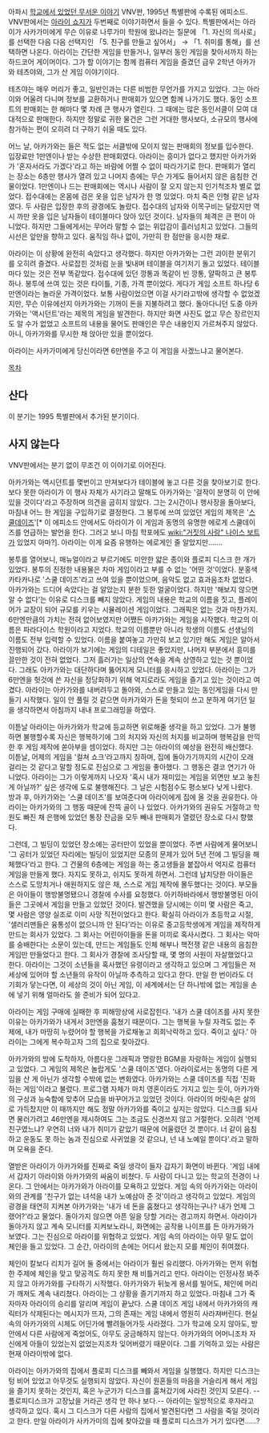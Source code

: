 아파시 [[학교에서 있었던 무서운 이야기]] VNV판, 1995년 특별판에 수록된 에피소드. VNV판에서는 [[아라이 쇼지]]가 두번째로 이야기하면서 들을 수 있다. 특별판에서는 아라이가 사카가미에게 무슨 이유로 나루가미 학원에 왔냐라는 질문에 「1. 자신의 의사로」를 선택한 다음 다음 선택지인 「5. 친구를 만들고 싶어서」 → 「1. 취미를 통해」를 선택하면 나온다. 아라이는 간단한 게임을 만들거나, 일부러 동인 게임을 찾아서까지 하는 하드코어 게이머이다. 그가 할 이야기는 함께 컴퓨터 게임을 즐겼던 급우 2학년 아카가와 테츠야와, 그가 산 게임 이야기이다.

테츠야는 매우 머리가 좋고, 일반인과는 다른 비범한 무언가를 가지고 있었다. 그는 아라이와 어울려 다니며 정보를 교환하거나 판매회가 있으면 함께 나가기도 했다. 동인 소프트의 판매회는 한 해마다 몇 차례 큰 행사가 열린다. 그 때에는 많은 동인서클이 모여 대대적으로 판매한다. 하지만 정말로 귀한 물건은 그런 거대한 행사보다, 소규모의 행사에 참가하는 편이 오히려 더 구하기 쉬울 때도 있다.

어느 날, 아카가와는 들은 적도 없는 서클밖에 모이지 않는 판매회의 정보를 입수한다. 입장료만 1만엔이나 받는 수상한 판매회였다. 아라이는 흥미가 없다고 했지만 아카가와가 '혼자서라도 가겠다'라고 하는 바람에 어쩔 수 없이 따라가기로 한다. 판매회가 열리는 장소는 6층만 행사가 열려 있고 나머지 층에는 무슨 가게도 들어서지 않은 음침한 건물이었다. 1만엔이나 드는 판매회에는 역시나 사람이 잘 오지 않는지 인기척조차 별로 없었다. 접수대에는 온몸에 검은 옷을 입은 남자가 한 명 있었다. 마치 죽은 인형 같은 남자였다. 두 사람은 입장한 후의 광경에도 놀랐다. 접수대의 남자와 이목구비는 달랐지만 역시 까만 옷을 입은 남자들이 테이블마다 앉아 있던 것이다. 남자들의 체격은 큰 편이 아니었다. 하지만 그들에게서는 무어라 말할 수 없는 위압감이 흘러넘치고 있었다. 그들의 시선은 앞만을 향하고 있다. 움직임 하나 없이, 가만히 한 점만을 응시한 채로.

아라이는 이 상황에 완전히 속았다고 생각했다. 하지만 아카가와는 그런 괴이한 분위기를 오히려 즐겼다. 사로잡힌 것처럼 눈을 빛내며 테이블을 여기저기 돌고 있었다. 테이블마다 있는 것은 전부 똑같았다. 접수대에 있던 깡통과 똑같이 빈 깡통, 얄팍하고 큰 봉투 하나. 봉투에 쓰여 있는 것은 타이틀, 기종, 가격 뿐이었다. 게다가 게임 소프트 하나당 6만엔이라는 놀라운 가격이었다. 보통 사람이었으면 이걸 사기라고밖에 생각할 수 없었겠지만, 무슨 이유에선지 아카가와는 기꺼이 돈을 지불하려고 했다. 돌아다니던 도중  아카가와는 '액시던트'라는 제목의 게임을 발견한다. 하지만 화면 사진도 없고 무슨 장르인지도 알 수가 없었고 소프트의 내용을 물어도 판매인은 무슨 내용인지 가르쳐주지 않았다. 아니, 아카가와를 무시한 채 앉아만 있을 뿐이었다. 

아라이는 사카가미에게 당신이라면 6만엔을 주고 이 게임을 사겠느냐고 물어본다.

[[목차]]

== 산다 ==
이 분기는 1995 특별판에서 추가된 분기이다.

== 사지 않는다 ==
VNV판에서는 분기 없이 무조건 이 이야기로 이어진다.

아카가와는 액시던트를 몇번이고 만져보다가 테이블에 놓고 다른 것을 찾아보기로 한다. 보다 못한 아라이가 이 행사 자체가 사기라고 말해도 아카가와는 '걸작이 분명히 이 안에 있을 것이다'라고 주장하며 의견을 굽히지 않았다. 그는 2시간이나 행사장을 돌아보다, 마침내 어느 한 게임을 구입하기로 결정한다. 그 봉투에 쓰여 있었던 게임의 제목은 '[[스쿨데이즈]]'[* 이 에피소드 안에서도 아라이가 이 게임과 동명의 유명한 에로게 스쿨데이즈를 언급하는 발언을 한다. 그러고 보니 마침 학포에도 [[wiki:"거짓의 사랑" 나이스 보트]]가 있었지 아마?]. 아라이는 이게 요즘 유행하는 에로게인 줄 알았지만…….

봉투를 열어보니, 매뉴얼이라고 부르기에도 미안한 얇은 종이와 플로피 디스크 한 개가 있었다. 봉투의 진정한 내용물은 차마 게임이라고 부를 수 없는 '어떤 것'이었다. 분홍색 카타카나로 '스쿨 데이즈'라고 쓰여 있을 뿐이었으며, 음악도 없고 효과음조차 없었다. 아카가와는 드디어 속았다는 걸 알았는지 분한 듯한 얼굴이었다. 하지만 '해보지 않으면 알 수 없다'는 이유로 디스크를 빼지 않았다. 게임의 내용은 학교의 이름을 짓고, 플레이어가 교장이 되어 규모를 키우는 시뮬레이션 게임이었다. 그래픽은 없는 것과 마찬가지. 6만엔만큼의 가치는 전혀 없어보였지만 어쨌든 아카가와는 게임을 시작했다. 학교의 이름은 파라다이스 학원이라고 지었다. 학교의 이름뿐만 아니라 학생의 이름도 선생님의 이름도 전부 입력할 수 있었다. 이름을 붙여놓고 가만히 보고 있기만 해도 게임은 알아서 진행되어 갔다. 아라이가 보기에는 게임의 디테일은 좋았지만, 나머지 부분에서 흥미를 끌만한 것이 전혀 없었다. 그저 흘러가는 일상의 연속을 계속 상영하고 있는 것 뿐이었다. 그래도 아카가와는 대단하다며 뚫어지게 모니터를 응시하고 있었다. 아라이는 그가 6만엔을 헛것에 쓴 자신을 정당화하기 위해 억지로라도 게임을 즐기고 있는 것이라고 여겼다. 아라이는 아카가와를 내버려두고 돌아와, 스스로 만들고 있는 동인게임을 다시 만들기 시작했다. 일이 안 풀릴 것 같으면 아카가와가 돈을 헛되이 쓰고 분하게 여기던 일을 생각하면서 아침까지 내내 프로그래밍을 하였다.

이튿날 아라이는 아카가와가 학교에 등교하면 위로해줄 생각을 하고 있었다. 그가 불행하면 불행할수록 자신은 행복하기에 그의 처지와 자신의 처지를 비교하며 행복감을 만끽한 후 게임 제작에 쏟아부을 셈이었다. 하지만 그는 아라이의 예상을 완전히 배신했다. 이튿날, 어제의 게임을 '컬쳐 쇼크'라고까지 칭하며, 집에 돌아가기까지의 시간이 오래 걸리는 것 같다고 말할 정도로 진심으로 그 게임을 좋아했다. 그 행동은 결코 연기가 아니었다. 아라이는 그가 이렇게까지 나오자 '혹시 내가 재미있는 게임을 외면만 보고 놓친 게 아닐까?' 싶은 생각에 도로 불행해진다. 그 날은 시험점수도 평소보다 낮게 나왔다. 방과 후, 아카가와는 '스쿨 데이즈'를 보여준다며 아라이에게 집에 올 것을 권유한다. 아라이는 아카가와의 그 행동 때문에 잔뜩 골이 나 있었다. 아카가와의 권유도 거절하고 학원도 빠진 채 은행에 있었던 통장 잔금을 모두 빼내 판매회가 열렸던 장소로 다시 향했다.

그런데, 그 빌딩이 있었던 장소에는 공터만이 있었을 뿐이었다. 주변 사람에게 물어보니 '그 공터가 있었던 자리에는 빌딩이 있었지만 모종의 문제가 있어 5년 전에 그 빌딩을 해체했다'라고 한다. 그 건물의 6층에는 게임을 하는 중고생들을 붙잡아서 억지로 컴퓨터 게임을 만들게 했다. 자지도 못하고, 쉬지도 못하게 하면서. 그런데 납치당한 아이들은 스스로 도망치거나 애원하지도 않은 채, 스스로 게임 제작에 몰두했다는 것이다. 부모들은 아이들이 행방불명됐으니 경찰에 수사를 요청했다. 아키하바라에서 행방불명된 아이들은 그곳에서 게임을 만들고 있었던 것이다. 발견했을 당시에는 이미 몇 사람은 죽고, 몇 사람은 영양 실조로 이미 사망 직전이었다고 한다. 확실히 아라이가 초등학교 시절, '샐러리맨들은 융통성이 없으니까 안 된다'라는 이유로 중고등학생에게 게임을 제작하게 만드는 회사가 있었다. 그 회사는 어린아이들을 돈을 미끼로 혹사시켰다. 그 회사는 악마를 숭배한다는 소문이 있는데, 만드는 게임들도 인체 해부나 핵전쟁 같은 내용의 음침한 게임만 만들었다고 한다. 그 회사가 경찰에 조사당할 때, 몇 명의 사원이 자살했었다고 한다. 아라이는 그것이 소년들을 혹사했던 유령이라고 생각하고 있으며 그 게임들은 저 세상에 있어야 할 소년들의 유작이 아닐까 추측하고 있다고 한다. 만일 한 번이라도 더 기회가 닿는다면, 이 세상의 것이 아닌 게임, 이 세계에서는 단 하나밖에 없는 게임을 손에 넣기 위해 얼마라도 쓸 준비가 되어 있다고.

아라이는 게임 구매에 실패한 후 피해망상에 사로잡힌다. '내가 스쿨 데이즈를 사지 못한 이유는 아카가와가 내게서 3만엔을 훔쳤기 때문이다. 그는 행복을 누릴 자격도 없는 주제에, 내가 마땅히 누렸어야 할 행복을 가로채놓고 희희낙락하고 있다. 죽이고 싶다.' 아라이는 그에게 복수하고자 그의 집으로 찾아갔다.

아카가와의 방에 도착하자, 아름다운 그래픽과 명랑한 BGM을 자랑하는 게임이 실행되고 있었다. 그 게임의 제목은 놀랍게도 '스쿨 데이즈'였다. 아라이로서는 동명의 다른 게임을 산 게 아닌가 생각할 수밖에 없는 변화였다. 아카가와는 스쿨 데이즈를 직접 '진화하는 게임'이라고 불렀다. 프로그램 자체가 마치 영혼이라도 가지고 있는 듯이, 아카가와의 구상과 능숙함에 맞추어 모습을 바꾸어가고 있었던 것이다. 아라이의 머릿속은 살의로 가득찼지만 이 때까지만 해도 정말 아카가와를 죽이고 싶지는 않았다. 디스크를 되사면 물러가려고 46만엔을 제시하여도 그는 조금도 신경쓰지 않고 거절한다. 오히려 '언제 친구였느냐? 우연히 너와 내가 취미가 같았기 때문에 어울렸던 것 뿐이다. 너 같이 음침하고 운동도 못 하는 놈과 진심으로 사귀었을 것 같으냐, 넌 내 노예일 뿐이다'.라고 말하며 모욕을 준다.

열받은 아라이가 아카가와를 진짜로 죽일 생각이 들자 갑자기 화면이 바뀐다. '게임 내에서 갑자기 아라이와 아카가와의 싸움이 비쳤다. 두 사람이 다니고 있는 학교의 전경이 나온다. 그 안에서는 아카가와가 아라이를 모욕하고 있었다. 게임 속의 아카가와는 아라이와의 관계를 '친구가 없는 녀석을 내가 노예삼아 준 것'이라고 생각하고 있었다. 게임의 광경을 태연히 지켜본 아카가와는 '내가 네 돈을 훔쳤다고 생각하는구나? 내가 언제 그랬어?'라고  물었다. 돌아가지 않으면 아픈 일을 당할 거라는 경고까지 하면서. 아라이가 돌아가지 않고 계속 모니터를 지켜보노라니, 화면에는 공작용 나이프를 든 아카가와가 보였다. 그는 진심으로 아라이를 위협하고 있었다. 게임 속의 아라이는 아무 말도 없이 체인을 들고 있었다. 그 순간, 아라이의 손에는 어디서 왔는지 모를 체인이 쥐여졌다.

체인이 칼보다 리치가 길어 둘 중에서는 아라이가 훨씬 유리했다. 아카가와는 먼저 위협한 주제에 체인을 맞고 맞공격도 하지 못한 채 비틀거리고 만다. 아라이는 인정사정 봐주지 않고 아카가와를 구타하기 시작했다. 아카가와가 뒤늦게 용서를 빌어도, 체인에 머리가 깨져도 계속 내리쳤다. 아라이는 그 상황을 즐기기까지 하고 있었다. 마침내 그가 죽자마자 아라이의 승리를 알리며 게임이 끝났다. 스쿨 데이즈 게임 내에서 아카가와의 캐릭터가 삭제된다는 메시지가 뜨자, 그의 존재는 게임 내에서 영원히 사라져버린다. 현실 속의 아카가와의 시체도 어딘가에 빨려들어가듯 사라졌다. 그가 학교에 오지 않아도, 방 안에서 다른 사람에게 죽었어도, 아무도 궁금해하지 않는다. 아카가와의 어머니조차 자신에게 아들이 있었는지 없었는지조차 잊어버렸기 때문이다. 그를 기억하고 있는 사람은 현재 아라이밖에 없다.

아라이는 아카가와의 집에서 플로피 디스크를 빼와서 게임을 실행했다. 하지만 디스크는 텅 비어 있었고 아무것도 실행되지 않았다. 자신이 원혼들의 마음을 거슬리게 해서 게임을 즐기지 못하는 것인지, 혹은 누군가가 디스크를 훔쳐갔기에 사라진 것인지 모른다. --플로피디스크가 고장났을 거라곤 생각 안 하나 보다.-- 아라이는 일방적으로 후자라고 생각하고 있다. 혹시 그 디스크가 다른 사람의 집에서 발견된다면 그 사람을 죽일 것이라고 한다. 만일 아라이가 사카가미의 집에 찾아갔을 때 플로피 디스크가 거기 있다면……?
